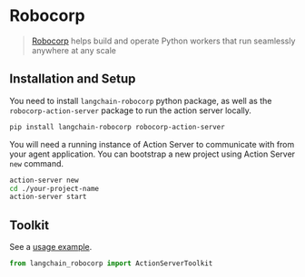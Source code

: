 # Robocorp

>[Robocorp](https://robocorp.com/) helps build and operate Python workers that run seamlessly anywhere at any scale


## Installation and Setup

You need to install `langchain-robocorp` python package, as well as the `robocorp-action-server` package to run the action server locally.

```bash
pip install langchain-robocorp robocorp-action-server
```

You will need a running instance of Action Server to communicate with from your agent application. You can bootstrap a new project using Action Server `new` command.

```bash
action-server new
cd ./your-project-name
action-server start
```

## Toolkit

See a [usage example](../toolkits/robocorp.ipynb).

```python
from langchain_robocorp import ActionServerToolkit
```
